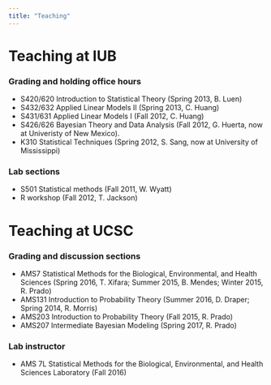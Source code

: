 ```yaml
---
title: "Teaching"
---
```


# Teaching at IUB

### Grading and holding office hours
* S420/620 Introduction to Statistical Theory (Spring 2013, B. Luen)
* S432/632 Applied Linear Models II (Spring 2013, C. Huang)
* S431/631 Applied Linear Models I (Fall 2012, C. Huang)
* S426/626 Bayesian Theory and Data Analysis (Fall 2012, G. Huerta, now at Univeristy of New Mexico).
* K310 Statistical Techniques (Spring 2012, S. Sang, now at University of Mississippi)

### Lab sections
* S501 Statistical methods (Fall 2011, W. Wyatt)
* R workshop (Fall 2012, T. Jackson)




# Teaching at UCSC

### Grading and discussion sections
* AMS7 Statistical Methods for the Biological, Environmental, and Health Sciences (Spring 2016, T. Xifara; Summer 2015, B. Mendes; Winter 2015, R. Prado)
* AMS131 Introduction to Probability Theory (Summer 2016, D. Draper; Spring 2014, R. Morris)
* AMS203 Introduction to Probability Theory (Fall 2015, R. Prado)
* AMS207 Intermediate Bayesian Modeling (Spring 2017, R. Prado)


### Lab instructor
* AMS 7L Statistical Methods for the Biological, Environmental, and Health Sciences Laboratory (Fall 2016)
